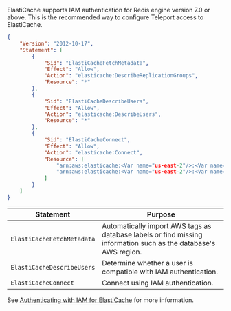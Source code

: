 ElastiCache supports IAM authentication for Redis engine version
7.0 or above.
This is the recommended way to configure Teleport access to ElastiCache.

```json
{
    "Version": "2012-10-17",
    "Statement": [
        {
            "Sid": "ElastiCacheFetchMetadata",
            "Effect": "Allow",
            "Action": "elasticache:DescribeReplicationGroups",
            "Resource": "*"
        },
        {
            "Sid": "ElastiCacheDescribeUsers",
            "Effect": "Allow",
            "Action": "elasticache:DescribeUsers",
            "Resource": "*"
        },
        {
            "Sid": "ElastiCacheConnect",
            "Effect": "Allow",
            "Action": "elasticache:Connect",
            "Resource": [
                "arn:aws:elasticache:<Var name="us-east-2"/>:<Var name="aws-account-id"/>:eplicationgroup:<Var name="replication-group"/>",
                "arn:aws:elasticache:<Var name="us-east-2"/>:<Var name="aws-account-id"/>:user:*"
            ]
        }
    ]
}
```

| Statement | Purpose |
| ---------- | ------- |
|`ElastiCacheFetchMetadata` | Automatically import AWS tags as database labels or find missing information such as the database's AWS region. |
|`ElastiCacheDescribeUsers` | Determine whether a user is compatible with IAM authentication. |
|`ElastiCacheConnect` | Connect using IAM authentication. |

See
[Authenticating with IAM for
ElastiCache](https://docs.aws.amazon.com/AmazonElastiCache/latest/red-ug/auth-iam.html)
for more information.
